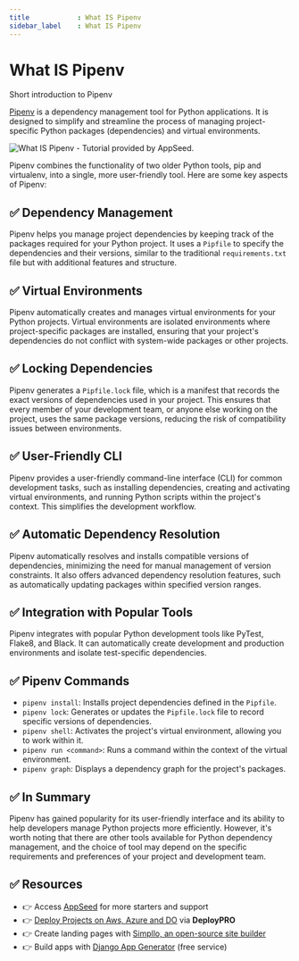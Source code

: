 ```yaml
---
title            : What IS Pipenv
sidebar_label    : What IS Pipenv
---
```


# What IS Pipenv

<SubHeading> Short introduction to Pipenv</SubHeading>

[Pipenv](https://pipenv.pypa.io/en/latest/) is a dependency management tool for Python applications. 
It is designed to simplify and streamline the process of managing project-specific Python packages (dependencies) and virtual environments. 

![What IS Pipenv - Tutorial provided by AppSeed.](https://github-production-user-asset-6210df.s3.amazonaws.com/51070104/269008856-f4b5efaf-5313-4260-ba18-44645a058c2d.jpg) 

Pipenv combines the functionality of two older Python tools, pip and virtualenv, into a single, more user-friendly tool. Here are some key aspects of Pipenv:

## ✅ **Dependency Management** 

Pipenv helps you manage project dependencies by keeping track of the packages required for your Python project. 
It uses a `Pipfile` to specify the dependencies and their versions, similar to the traditional `requirements.txt` file but with additional features and structure.

## ✅ **Virtual Environments** 

Pipenv automatically creates and manages virtual environments for your Python projects. 
Virtual environments are isolated environments where project-specific packages are installed, ensuring that your project's dependencies do not conflict with system-wide packages or other projects.

## ✅ **Locking Dependencies** 

Pipenv generates a `Pipfile.lock` file, which is a manifest that records the exact versions of dependencies used in your project. 
This ensures that every member of your development team, or anyone else working on the project, uses the same package versions, reducing the risk of compatibility issues between environments.

## ✅ **User-Friendly CLI** 

Pipenv provides a user-friendly command-line interface (CLI) for common development tasks, such as installing dependencies, creating and activating virtual environments, 
and running Python scripts within the project's context. This simplifies the development workflow.

## ✅ **Automatic Dependency Resolution** 

Pipenv automatically resolves and installs compatible versions of dependencies, minimizing the need for manual management of version constraints. 
It also offers advanced dependency resolution features, such as automatically updating packages within specified version ranges.

## ✅ **Integration with Popular Tools** 

Pipenv integrates with popular Python development tools like PyTest, Flake8, and Black. 
It can automatically create development and production environments and isolate test-specific dependencies.

## ✅ **Pipenv Commands**

- `pipenv install`: Installs project dependencies defined in the `Pipfile`.
- `pipenv lock`: Generates or updates the `Pipfile.lock` file to record specific versions of dependencies.
- `pipenv shell`: Activates the project's virtual environment, allowing you to work within it.
- `pipenv run <command>`: Runs a command within the context of the virtual environment.
- `pipenv graph`: Displays a dependency graph for the project's packages.

## ✅ In Summary

Pipenv has gained popularity for its user-friendly interface and its ability to help developers manage Python projects more efficiently. 
However, it's worth noting that there are other tools available for Python dependency management, 
and the choice of tool may depend on the specific requirements and preferences of your project and development team.

## ✅ Resources

- 👉 Access [AppSeed](https://appseed.us/) for more starters and support 
- 👉 [Deploy Projects on Aws, Azure and DO](https://www.docs.deploypro.dev/) via **DeployPRO**
- 👉 Create landing pages with [Simpllo, an open-source site builder](https://www.simpllo.com/)
- 👉 Build apps with [Django App Generator](https://app-generator.dev/django/) (free service)
